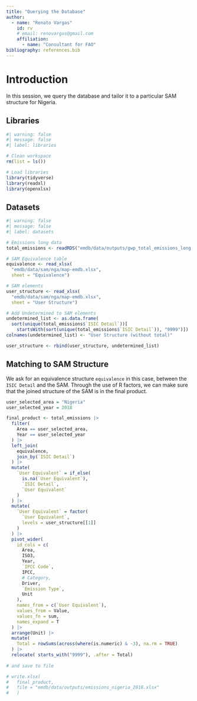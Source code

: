 ```yaml
---
title: "Querying the Database"
author:
  - name: "Renato Vargas"
    id: rv
    # email: renovargas@gmail.com
    affiliation: 
      - name: "Consultant for FAO"
bibliography: references.bib
---
```


# Introduction

In this session, we query the database and tailor it to a particular SAM structure for Nigeria.

## Libraries

```r
#| warning: false
#| message: false
#| label: libraries

# Clean workspace
rm(list = ls())

# Load libraries
library(tidyverse)
library(readxl)
library(openxlsx)
```


## Datasets

```r
#| warning: false
#| message: false
#| label: datasets

# Emissions long data
total_emissions <- readRDS("emdb/data/outputs/gwp_total_emissions_long.rds")

# SAM Equivalence table
equivalence <- read_xlsx(
  "emdb/data/sam/nga/map-emdb.xlsx",
  sheet = "Equivalence")

# SAM elements
user_structure <- read_xlsx(
  "emdb/data/sam/nga/map-emdb.xlsx",
  sheet = "User Structure")

# Add Undetermined to SAM elements
undetermined_list <- as.data.frame(
  sort(unique(total_emissions$`ISIC Detail`))[
    startsWith(sort(unique(total_emissions$`ISIC Detail`)), "9999")])
colnames(undetermined_list) <- "User Structure (without total)"

user_structure <- rbind(user_structure, undetermined_list)
```

## Matching to SAM Structure

We ask for an equivalence structure `equivalence` in this case, between the `ISIC Detail` and the SAM. Through the use of R factors, we can make sure that the joined structure of the SAM is in the final product.

```r
user_selected_area = "Nigeria"
user_selected_year = 2018

final_product <- total_emissions |> 
  filter(
    Area == user_selected_area,
    Year == user_selected_year
  ) |> 
  left_join(
    equivalence,
    join_by(`ISIC Detail`)
  ) |> 
  mutate(
    `User Equivalent` = if_else(
      is.na(`User Equivalent`), 
      `ISIC Detail`,
      `User Equivalent`
    )
  ) |>
  mutate(
    `User Equivalent` = factor(
      `User Equivalent`,
      levels = user_structure[[1]]
    )
  ) |> 
  pivot_wider(
    id_cols = c(
      Area,
      ISO3,
      Year,
      `IPCC Code`,
      IPCC,
      # Category,
      Driver,
      `Emission Type`,
      Unit
    ),
    names_from = c(`User Equivalent`),
    values_from = Value,
    values_fn = sum,
    names_expand = T
  ) |> 
  arrange(Unit) |> 
  mutate(
    Total = rowSums(across(where(is.numeric) & -3), na.rm = TRUE)
  ) |> 
  relocate( starts_with("9999"), .after = Total)
  
# and save to file

# write.xlsx(
#   final_product,
#   file = "emdb/data/outputs/emissions_nigeria_2018.xlsx"
#   )
```
